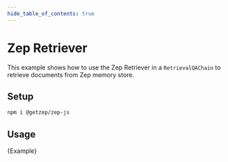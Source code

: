 ```yaml
---
hide_table_of_contents: true
---
```


# Zep Retriever

This example shows how to use the Zep Retriever in a `RetrievalQAChain` to retrieve documents from Zep memory store.

## Setup

```bash npm2yarn
npm i @getzep/zep-js
```

## Usage


<CodeBlock language="typescript">{Example}</CodeBlock>
